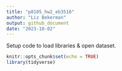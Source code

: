 ```yaml
---
title: "p8105_hw2_eb3516"
author: "Liz Bekerman"
output: github_document
date: "2023-10-02"
---
```


Setup code to load libraries & open dataset.


```r
knitr::opts_chunk$set(echo = TRUE)
library(tidyverse)
```

